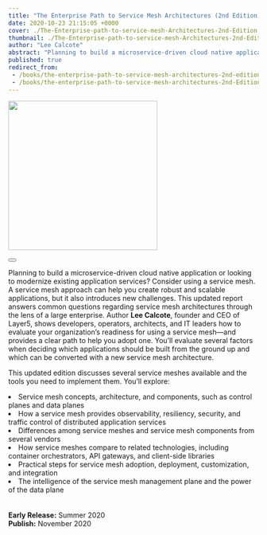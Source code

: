 ```yaml
---
title: "The Enterprise Path to Service Mesh Architectures (2nd Edition)"
date: 2020-10-23 21:15:05 +0000
cover: ./The-Enterprise-path-to-service-mesh-Architectures-2nd-Edition.png
thumbnail: ./The-Enterprise-path-to-service-mesh-Architectures-2nd-Edition-small.png
author: "Lee Calcote"
abstract: "Planning to build a microservice-driven cloud native application or looking to modernize existing application services?"
published: true
redirect_from:
 - /books/the-enterprise-path-to-service-mesh-architectures-2nd-edition/
 - /books/the-enterprise-path-to-service-mesh-architectures-2nd-Edition/
---
```



<BookWrapper>
<SEO title="The Enterprise Path to Service Mesh Architectures (2nd Edition)" description="Planning to build a microservice-driven cloud native application or looking to modernize existing application services?" image={service_mesh_book_second_edition} />

<div className="book"><a href="http://www.jdoqocy.com/click-100001276-11290546?url=http%3A%2F%2Fshop.oreilly.com%2Fproduct%2F0636920203940.do%3Fcmp%3Daf-velocity-books-video-product_cj_0636920203940_%25zp&cjsku=0636920203940"><img className="card" width="300px" src={service_mesh_book_second_edition} align="centre" /></a><div>&nbsp;</div>
    <Button primary className="banner-btn one pa-8" title="Get the Book" url="http://www.jdoqocy.com/click-100001276-11290546?url=http%3A%2F%2Fshop.oreilly.com%2Fproduct%2F0636920203940.do%3Fcmp%3Daf-velocity-books-video-product_cj_0636920203940_%25zp&cjsku=0636920203940" external="true" />
</div>

Planning to build a microservice-driven cloud native application or looking to modernize existing application services? Consider using a service mesh. A service mesh approach can help you create robust and scalable applications, but it also introduces new challenges. This updated report answers common questions regarding service mesh architectures through the lens of a large enterprise.
<span>Author <b>Lee Calcote</b>, founder and CEO of Layer5, shows developers, operators, architects, and IT leaders how to evaluate your organization’s readiness for using a service mesh—and provides a clear path to help you adopt one. You’ll evaluate several factors when deciding which applications should be built from the ground up and which can be converted with a new service mesh architecture.</span>

This updated edition discusses several service meshes available and the tools you need to implement them. You’ll explore:


  <li> Service mesh concepts, architecture, and components, such as control planes and data planes </li>
  <li> How a service mesh provides observability, resiliency, security, and traffic control of distributed application services</li>
  <li> Differences among service meshes and service mesh components from several vendors</li>
  <li>How service meshes compare to related technologies, including container orchestrators, API gateways, and client-side libraries</li>
  <li>Practical steps for service mesh adoption, deployment, customization, and integration</li>
  <li>The intelligence of the service mesh management plane and the power of the data plane</li>

<br/>
<br/><b>Early Release:</b> Summer 2020
<br/><b>Publish:</b> November 2020

</BookWrapper>
